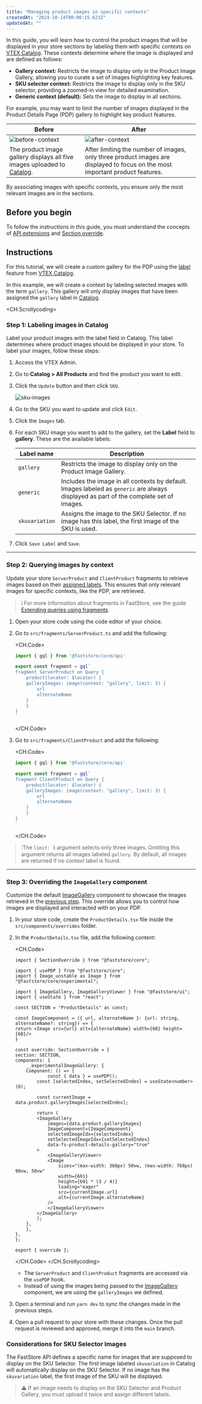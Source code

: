 ```yaml
---
title: "Managing product images in specific contexts"
createdAt: "2024-10-14T00:00:15.623Z"
updatedAt: ""
---
```


In this guide, you will learn how to control the product images that will be displayed in your store sections by labeling them with specific contexts on [VTEX Catalog](https://help.vtex.com/en/tutorial/catalog-overview--77M8ItLhDXs6aBdQTqToVe?&utm_source=autocomplete). These contexts determine where the image is displayed and are defined as follows:

- **Gallery context:** Restricts the image to display only in the Product Image Gallery, allowing you to curate a set of images highlighting key features.
- **SKU selector context:** Restricts the image to display only in the SKU selector, providing a zoomed-in view for detailed examination.
- **Generic context (default):** Sets the image to display in all sections.

For example, you may want to limit the number of images displayed in the Product Details Page (PDP) gallery to highlight key product features.

| **Before** | **After** |
| ---------- | --------- |
| ![before-context](https://vtexhelp.vtexassets.com/assets/docs/src/before___bec5e5c536162b228cd4d50d0042c4a6.png) | ![after-context](https://vtexhelp.vtexassets.com/assets/docs/src/after___f6bb9be611ba511d7eee8558c34a2732.png) |
| The product image gallery displays all five images uploaded to [Catalog](https://help.vtex.com/en/tracks/catalog-101--5AF0XfnjfWeopIFBgs3LIQ). | After limiting the number of images, only three product images are displayed to focus on the most important product features. |

By associating images with specific contexts, you ensure only the most relevant images are in the sections.

## Before you begin

To follow the instructions in this guide, you must understand the concepts of [API extensions](https://developers.vtex.com/docs/guides/faststore/api-extensions-overview) and [Section override](https://developers.vtex.com/docs/guides/faststore/overrides-overview).

## Instructions

For this tutorial, we will create a custom gallery for the PDP using the [label](https://help.vtex.com/en/tracks/catalog-101--5AF0XfnjfWeopIFBgs3LIQ/17PxekVPmVYI4c3OCQ0ddJ#adding-an-image-to-the-sku) feature from [VTEX Catalog](https://help.vtex.com/tracks/catalog-101--5AF0XfnjfWeopIFBgs3LIQ).

In this example, we will create a context by labeling selected images with the term `gallery`. This gallery will only display images that have been assigned the `gallery` label in [Catalog](https://help.vtex.com/en/tracks/catalog-101--5AF0XfnjfWeopIFBgs3LIQ).

<CH.Scrollycoding>

### Step 1: Labeling images in Catalog

Label your product images with the label field in Catalog.
This label determines where product images should be displayed in your store.
To label your images, follow these steps:

1. Access the VTEX Admin.
2. Go to **Catalog > All Products** and find the product you want to edit.
3. Click the `Update` button and then click `SKU`.

    ![sku-images](https://vtexhelp.vtexassets.com/assets/docs/src/sku-images-admin___1baaa1f88be16795b892634b80676ccc.gif)

4. Go to the SKU you want to update and click `Edit`.
5. Click the `Images` tab.
6. For each SKU image you want to add to the gallery, set the **Label** field to **gallery**. These are the available labels:

    | Label name | Description |
    | ---------------- | ---------------- |
    | `gallery` | Restricts the image to display only on the Product Image Gallery. |
    | `generic` | Includes the image in all contexts by default. Images labeled as `generic` are always displayed as part of the complete set of images. |
    | `skuvariation` | Assigns the image to the SKU Selector. If no image has this label, the first image of the SKU is used. |

7. Click `Save Label` and `Save`.

---

### Step 2: Querying images by context

Update your store `ServerProduct` and `ClientProduct` fragments to retrieve images based on their [assigned labels](#step-1-labeling-images-in-catalog). This ensures that only relevant images for specific contexts, like the PDP, are retrieved.

> ℹ️ For more information about fragments in FastStore, see the guide [Extending queries using fragments](https://developers.vtex.com/docs/guides/faststore/api-extensions-extending-queries-using-fragments).

1. Open your store code using the code editor of your choice.
2. Go to `src/fragments/ServerProduct.ts` and add the following:

    <CH.Code>

    ```js src/fragments/ServerProduct.ts
    import { gql } from '@faststore/core/api'
    
    export const fragment = gql`
    fragment ServerProduct on Query {
        product(locator: $locator) {
        galleryImages: image(context: "gallery", limit: 3) {
            url
            alternateName
        }
        }
    }
    `
    ```

    </CH.Code>

3. Go to `src/fragments/ClientProduct` and add the following:

    <CH.Code>

    ```js src/fragments/ClientProduct
    import { gql } from '@faststore/core/api'
    
    export const fragment = gql`
    fragment ClientProduct on Query {
        product(locator: $locator) {
        galleryImages: image(context: "gallery", limit: 3) {
            url
            alternateName
        }
        }
    }
    `
    ```

    </CH.Code>

> ❕The `limit: 3` argument selects only three images. Omitting this argument returns all images labeled `gallery`. By default, all images are returned if no context label is found.

---

### Step 3: Overriding the `ImageGallery` component

Customize the default [ImageGallery](https://developers.vtex.com/docs/guides/faststore/organisms-image-gallery) component to showcase the images retrieved in the [previous step](#step-1-labeling-images-in-catalog). This override allows you to control how images are displayed and interacted with on your PDP.

1. In your store code, create the `ProductDetails.tsx` file inside the `src/components/overrides` folder.
2. In the `ProductDetails.tsx` file, add the following content:

    <CH.Code>

    ```tsx
    import { SectionOverride } from "@faststore/core";

    import { usePDP } from "@faststore/core";
    import { Image_unstable as Image } from "@faststore/core/experimental";

    import { ImageGallery, ImageGalleryViewer } from "@faststore/ui";
    import { useState } from "react";

    const SECTION = "ProductDetails" as const;

    const ImageComponent = ({ url, alternateName }: {url: string, alternateName?: string}) => {
    return <Image src={url} alt={alternateName} width={68} height={68}/>
    }

    const override: SectionOverride = {
    section: SECTION,
    components: {
        __experimentalImageGallery: {
        Component: () => {
                const { data } = usePDP();
            const [selectedIndex, setSelectedIndex] = useState<number>(0);
    
            const currentImage = data.product.galleryImages[selectedIndex];

            return (
            <ImageGallery
                images={data.product.galleryImages}
                ImageComponent={ImageComponent}
                selectedImageIdx={selectedIndex}
                setSelectedImageIdx={setSelectedIndex}
                data-fs-product-details-gallery="true"
            >
                <ImageGalleryViewer>
                <Image
                    sizes="(max-width: 360px) 50vw, (max-width: 768px) 90vw, 50vw"
                    width={691}
                    height={691 * (3 / 4)}
                    loading="eager"
                    src={currentImage.url}
                    alt={currentImage.alternateName}
                />
                </ImageGalleryViewer>
            </ImageGallery>
            );
        },
        },
    },
    };

    export { override };
    ```

    </CH.Code>
    </CH.Scrollycoding>

   - The `ServerProduct` and `ClientProduct` fragments are accessed via the `usePDP` hook.
   - Instead of using the images being passed to the [ImageGallery](https://developers.vtex.com/docs/guides/faststore/organisms-image-gallery) component, we are using the `galleryImages` we defined.

3. Open a terminal and run `yarn dev` to sync the changes made in the previous steps.
4. Open a pull request to your store with these changes. Once the pull request is reviewed and approved, merge it into the `main` branch.

### Considerations for SKU Selector Images

The FastStore API defines a specific name for images that are supposed to display on the SKU Selector. The first image labeled `skuvariation` in Catalog will automatically display on the SKU Selector. If no image has the `skuvariation` label, the first image of the SKU will be displayed.

> ⚠ If an image needs to display on the SKU Selector and Product Gallery, you must upload it twice and assign different labels.


